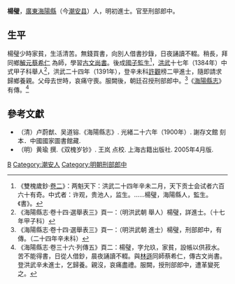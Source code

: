{{Otheruses|other=名为楊璧的其他人物|楊璧}}

'''楊璧'''，[[廣東|廣東]][[海陽縣|海陽縣]]（今[[潮安县|潮安县]]）人，明初進士。官至刑部郎中。

==生平==
楊璧少時家貧，生活清苦。無錢買書，向別人借書抄錄，日夜誦讀不輟。稍長，拜同鄉[[解元|解元]][[蔡希仁|蔡希仁]]<!---洪武初解元--->為師，學習[[尚書|古文尚書]]。後成[[監生|國子監生]]<ref>《雙槐歲鈔·[[s:雙槐歲鈔/卷2|卷二]]》：两魁天下：洪武二十四年辛未二月，天下贡士会试者六百六十有奇。中式者：许观，贵池人，监生。……楊璧，海陽縣人，監生。《書》。</ref>，[[洪武|洪武]]十七年（1384年）中式甲子科舉人<ref>《海陽縣志·卷十四·選舉表三》頁一：（明洪武朝 舉人）楊璧，詳進士。（十七年甲子科）</ref>，洪武二十四年（1391年），登辛未科[[黃觀|許觀]]榜二甲進士，隨即請求歸鄉養親。父母去世時，哀痛守喪。服闕後，朝廷召授刑部郎中。<ref>《海陽縣志·卷十四·選舉表三》頁一：（明洪武朝 進士）楊璧，刑部郎中，有傳。（二十四年辛未科）</ref>《[[海陽縣志|海陽縣志]]》有傳。<ref>《海陽縣志·卷三十六·列傳五》頁二：楊璧，字允玖，家貧，設帳以供菽水。苦不能得書，日從人借鈔，晨夜誦讀不輟。與[[林遜|林遜]]同師蔡希仁，傳古文尚書。登洪武辛未進士，乞歸養。親沒，哀痛盡禮。服闕，授刑部郎中，遭革變死之。</ref>

==參考文獻==
{{reflist}}
*（清）卢蔚猷、吴道镕.《海陽縣志》. 光緒二十六年（1900年）. 謝存文館 刻本．中國國家圖書館藏.
*（明）黄瑜 撰.《双槐岁钞》. 王岚 点校. 上海古籍出版社. 2005年4月版.

{{洪武二十四年辛未科殿試金榜}}

{{Authority control}}

{{DEFAULTSORT:Yang楊}}
[[Category:楊姓|B]]
[[Category:潮安人|Category:潮安人]]
[[Category:明朝刑部郎中|Category:明朝刑部郎中]]


{{明朝人物小作品}}